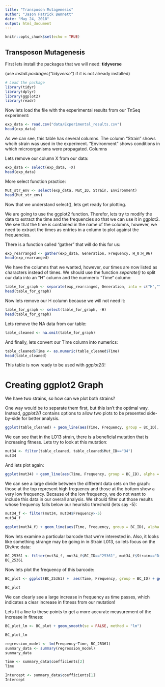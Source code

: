 ```yaml
---
title: "Transposon Mutagenesis"
author: "Jason Patrick Bennett"
date: "May 24, 2018"
output: html_document
---
```


```r
knitr::opts_chunk$set(echo = TRUE)
```

## Transposon Mutagenesis

First lets install the packages that we will need: **tidyverse**

(use *install.packages("tidyverse")* if it is not already installed)

```r
# Load the package
library(tidyr)
library(dplyr)
library(ggplot2)
library(readr)
```

Now lets load the file with the experimental results from our TnSeq experiment:

```r
exp_data <- read.csv("data/Experimental_results.csv")
head(exp_data)
```

As we can see, this table has several columns. The column "Strain" shows whcih strain was used in the experiment. "Environment" shows conditions in which microorganisms were propagated. Columns

Lets remove our column X from our data:

```r
exp_data <- select(exp_data, -X)
head(exp_data)
```

More select function practice:

```r
Mut_str_env <- select(exp_data, Mut_ID, Strain, Environment)
head(Mut_str_env)
```

Now that we understand select(), lets get ready for plotting.

We are going to use the ggplot2 function. Therefor, lets try to modify the data to extract the time and the frequencies so that we can use it in ggplot2. We see that the time is contained in the name of the columns, however, we need to extract the times as entries in a column to plot against the frequencies.

There is a function called "gather" that will do this for us:

```r
exp_rearranged <- gather(exp_data, Generation, Frequency, H_0:H_96)
head(exp_rearranged)
```

We have the columns that we wanted, however, our times are now listed as characters instead of times. We should use the function *separate()* to split our data into an "H" column and the nummeric "Time" column:

```r
table_for_graph <- separate(exp_rearranged, Generation, into = c("H","Time"))
head(table_for_graph)
```

Now lets remove our H column because we will not need it:

```r
table_for_graph <- select(table_for_graph, -H)
head(table_for_graph)
```

Lets remove the NA data from our table:

```r
table_cleaned <- na.omit(table_for_graph)
```

And finally, lets convert our Time column into numerics:

```r
table_cleaned$Time <- as.numeric(table_cleaned$Time)
head(table_cleaned)
```

This table is now ready to be used with *ggplot2()*!

# Creating ggplot2 Graph

We have two strains, so how can we plot both strains?

One way would be to separate them first, but this isn't the optimal way. Instead, *ggplot2()* contains options to allow two plots to be presented side-by-side for better analysis.

```r
ggplot(table_cleaned) + geom_line(aes(Time, Frequency, group = BC_ID), alpha = 0.2, colour = "#000033") + facet_grid(.~Strain) + ggtitle("Barcode Trajectories") + theme(plot.title = element_text(hjust = 0.5)) + xlab("Time, Hours") + ylab("Log10(Barcode Frequency)")
```

We can see that in the LO13 strain, there is a beneficial mutation that is increasing fitness. Lets try to look at this mutation:

```r
mut34 <- filter(table_cleaned, table_cleaned$Mut_ID=="34")
mut34
```

And lets plot again:

```r
ggplot(mut34) + geom_line(aes(Time, Frequency, group = BC_ID), alpha = 0.2, colour = "#000033") + facet_grid(.~Strain) + ggtitle("Barcode Trajectories") + theme(plot.title = element_text(hjust = 0.5)) + xlab("Time, Hours") + ylab("Log10(Barcode Frequency)")
```

We can see a large divide between the different data sets on the graph: those at the top represent high frequency and those at the bottom show a very low frequency. Because of the low frequency, we do not want to include this data in our overall analysis. We should filter out those results whose frequency falls below our heuristic threshold (lets say -5):

```r
mut34_f <- filter(mut34, mut34$Frequency>-5)
mut34_f
```

```r
ggplot(mut34_f) + geom_line(aes(Time, Frequency, group = BC_ID), alpha = 0.2, colour = "#000033") + facet_grid(.~Strain) + ggtitle("Barcode Trajectories") + theme(plot.title = element_text(hjust = 0.5)) + xlab("Time, Hours") + ylab("Log10(Barcode Frequency)")
```

Now lets examine a particular barcode that we're interested in. Also, it looks like something strange may be going in in Strain L013, so lets focus on the DivAnc data:

```r
BC_25361 <- filter(mut34_f, mut34_f$BC_ID=="25361", mut34_f$Strain=="DivAnc")
BC_25361
```

Now lets plot the frequency of this barcode:

```r
BC_plot <- ggplot(BC_25361) +  aes(Time, Frequency, group = BC_ID) + geom_point(alpha = 0.2, colour = "#000033") + facet_grid(.~Strain) + ggtitle("BC_25361 Trajectory") + theme(plot.title = element_text(hjust = 0.5)) + xlab("Time, Hours") + ylab("Log10(Barcode Frequency)")

BC_plot
```

We can clearly see a large increase in frequency as time passes, which indicates a clear increase in fitness from our mutation!

Lets fit a line to these points to get a more accurate measurement of the increase in fitness:

```r
BC_plot_lm <- BC_plot + geom_smooth(se = FALSE, method = "lm")

BC_plot_lm
```

```r
regression_model <- lm(Frequency~Time, BC_25361)
summary_data <- summary(regression_model)
summary_data
```

```r
Time <- summary_data$coefficients[2]
Time

Intercept <- summary_data$coefficients[1]
Intercept
```

